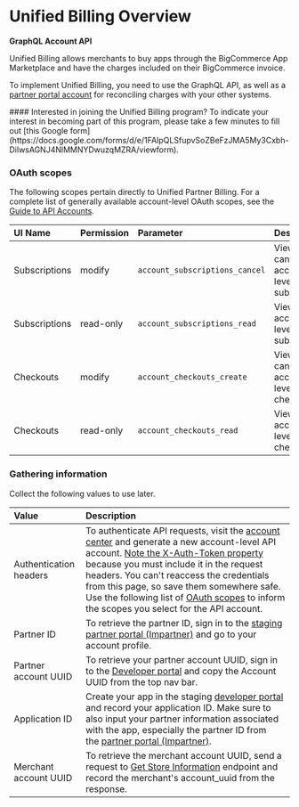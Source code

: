 # Unified Billing Overview
**GraphQL Account API**

Unified Billing allows merchants to buy apps through the BigCommerce App Marketplace and have the charges included on their BigCommerce invoice. 

To implement Unified Billing, you need to use the GraphQL API, as well as a [partner portal account](https://partners.bigcommerce.com) for reconciling charges with your other systems.

<Callout type="info">
  #### Interested in joining the Unified Billing program?
  To indicate your interest in becoming part of this program, please take a few minutes to fill out [this Google form](https://docs.google.com/forms/d/e/1FAIpQLSfupvSoZBeFzJMA5My3Cxbh-DilwsAGNJ4NlMMNYDwuzqMZRA/viewform).
</Callout>


### OAuth scopes

The following scopes pertain directly to Unified Partner Billing. For a complete list of generally available account-level OAuth scopes, see the [Guide to API Accounts](/api-docs/getting-started/api-accounts#account-resource-scopes).

| UI Name | Permission | Parameter | Description | Resources |
|:--------|:-----------|:----------|:------------|:----------|
| Subscriptions | modify | `account_subscriptions_cancel` | View or cancel account-level subscriptions | [GraphQL Account API](/docs/graphql-account/users-overview) |
| Subscriptions | read-only | `account_subscriptions_read` | View account-level subscriptions | [GraphQL Account API](/docs/graphql-account/users-overview) |
| Checkouts | modify | `account_checkouts_create` | View or cancel account-level checkouts | [GraphQL Account API](/docs/graphql-account/users-overview) |
| Checkouts | read-only | `account_checkouts_read` | View account-level checkouts | [GraphQL Account API](/docs/graphql-account/users-overview) |


### Gathering information 

Collect the following values to use later.

| Value | Description | 
|:--------|:-----------|
| Authentication headers | To authenticate API requests, visit the [account center](https://accounts.bigcommerce.com/tokens) and generate a new account-level API account. [Note the X-Auth-Token property](/docs/start/authentication) because you must include it in the request headers. You can't reaccess the credentials from this page, so save them somewhere safe. Use the following list of [OAuth scopes](/docs/integrations/apps/unified-billing#oauth-scopes) to inform the scopes you select for the API account. | 
| Partner ID | To retrieve the partner ID, sign in to the [staging partner portal (Impartner)](https://partners.bigcommerce.com/) and go to your account profile. |
| Partner account UUID | To retrieve your partner account UUID, sign in to the [Developer portal](https://devtools.bigcommerce.com/my/apps) and copy the Account UUID from the top nav bar. | 
| Application ID | Create your app in the staging [developer portal](https://devtools.bigcommerce.com/my/apps) and record your application ID. Make sure to also input your partner information associated with the app, especially the partner ID from the [partner portal (Impartner)](https://partners.bigcommerce.com/). |
| Merchant account UUID | To retrieve the merchant account UUID, send a request to [Get Store Information](https://developer.bigcommerce.com/docs/rest-management/store-information#get-store-information) endpoint and record the merchant's account_uuid from the response. | 


